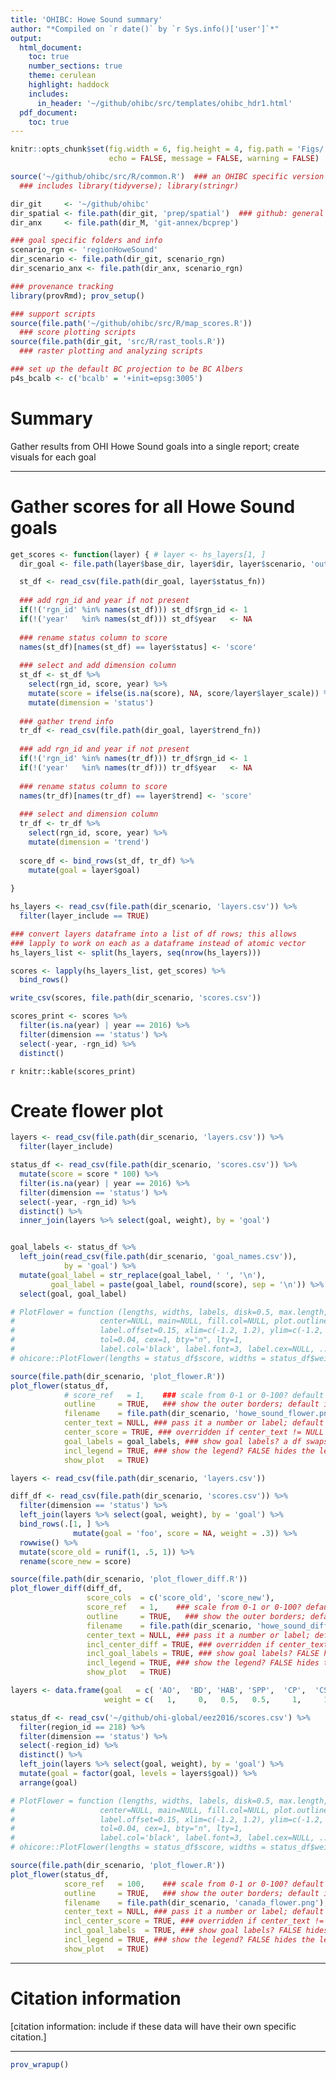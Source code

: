 ```yaml
---
title: 'OHIBC: Howe Sound summary'
author: "*Compiled on `r date()` by `r Sys.info()['user']`*"
output: 
  html_document:
    toc: true
    number_sections: true
    theme: cerulean
    highlight: haddock
    includes: 
      in_header: '~/github/ohibc/src/templates/ohibc_hdr1.html'
  pdf_document:
    toc: true
---
```


``` r
knitr::opts_chunk$set(fig.width = 6, fig.height = 4, fig.path = 'Figs/',
                      echo = FALSE, message = FALSE, warning = FALSE)

source('~/github/ohibc/src/R/common.R')  ### an OHIBC specific version of common.R;
  ### includes library(tidyverse); library(stringr)

dir_git     <- '~/github/ohibc'
dir_spatial <- file.path(dir_git, 'prep/spatial')  ### github: general buffer region shapefiles
dir_anx     <- file.path(dir_M, 'git-annex/bcprep')

### goal specific folders and info
scenario_rgn <- 'regionHoweSound'
dir_scenario <- file.path(dir_git, scenario_rgn)
dir_scenario_anx <- file.path(dir_anx, scenario_rgn)

### provenance tracking
library(provRmd); prov_setup()

### support scripts
source(file.path('~/github/ohibc/src/R/map_scores.R'))
  ### score plotting scripts
source(file.path(dir_git, 'src/R/rast_tools.R')) 
  ### raster plotting and analyzing scripts

### set up the default BC projection to be BC Albers
p4s_bcalb <- c('bcalb' = '+init=epsg:3005')

```

# Summary

Gather results from OHI Howe Sound goals into a single report; create visuals for each goal

***

# Gather scores for all Howe Sound goals

``` r


get_scores <- function(layer) { # layer <- hs_layers[1, ]
  dir_goal <- file.path(layer$base_dir, layer$dir, layer$scenario, 'output')

  st_df <- read_csv(file.path(dir_goal, layer$status_fn))
  
  ### add rgn_id and year if not present
  if(!('rgn_id' %in% names(st_df))) st_df$rgn_id <- 1
  if(!('year'   %in% names(st_df))) st_df$year   <- NA
  
  ### rename status column to score
  names(st_df)[names(st_df) == layer$status] <- 'score'
  
  ### select and add dimension column
  st_df <- st_df %>%
    select(rgn_id, score, year) %>%
    mutate(score = ifelse(is.na(score), NA, score/layer$layer_scale)) %>% ### to account for 0-1 vs 0-100
    mutate(dimension = 'status')
  
  ### gather trend info
  tr_df <- read_csv(file.path(dir_goal, layer$trend_fn))
  
  ### add rgn_id and year if not present
  if(!('rgn_id' %in% names(tr_df))) tr_df$rgn_id <- 1
  if(!('year'   %in% names(tr_df))) tr_df$year   <- NA
  
  ### rename status column to score
  names(tr_df)[names(tr_df) == layer$trend] <- 'score'
  
  ### select and dimension column
  tr_df <- tr_df %>%
    select(rgn_id, score, year) %>%
    mutate(dimension = 'trend')
  
  score_df <- bind_rows(st_df, tr_df) %>%
    mutate(goal = layer$goal)
  
}

hs_layers <- read_csv(file.path(dir_scenario, 'layers.csv')) %>%
  filter(layer_include == TRUE)

### convert layers dataframe into a list of df rows; this allows
### lapply to work on each as a dataframe instead of atomic vector
hs_layers_list <- split(hs_layers, seq(nrow(hs_layers)))

scores <- lapply(hs_layers_list, get_scores) %>%
  bind_rows()

write_csv(scores, file.path(dir_scenario, 'scores.csv'))

scores_print <- scores %>%
  filter(is.na(year) | year == 2016) %>%
  filter(dimension == 'status') %>%
  select(-year, -rgn_id) %>%
  distinct()

```

`r knitr::kable(scores_print)`

# Create flower plot

``` r

layers <- read_csv(file.path(dir_scenario, 'layers.csv')) %>%
  filter(layer_include)

status_df <- read_csv(file.path(dir_scenario, 'scores.csv')) %>%
  mutate(score = score * 100) %>%
  filter(is.na(year) | year == 2016) %>%
  filter(dimension == 'status') %>%
  select(-year, -rgn_id) %>%
  distinct() %>%
  inner_join(layers %>% select(goal, weight), by = 'goal')


goal_labels <- status_df %>%
  left_join(read_csv(file.path(dir_scenario, 'goal_names.csv')),
            by = 'goal') %>%
  mutate(goal_label = str_replace(goal_label, ' ', '\n'),
         goal_label = paste(goal_label, round(score), sep = '\n')) %>%
  select(goal, goal_label)

# PlotFlower = function (lengths, widths, labels, disk=0.5, max.length,
#                   center=NULL, main=NULL, fill.col=NULL, plot.outline=TRUE,
#                   label.offset=0.15, xlim=c(-1.2, 1.2), ylim=c(-1.2, 1.2), uin=NULL,
#                   tol=0.04, cex=1, bty="n", lty=1, 
#                   label.col='black', label.font=3, label.cex=NULL, ...)
# ohicore::PlotFlower(lengths = status_df$score, widths = status_df$weight, labels = status_df$goal, max.length = 1, plot.outline=TRUE)

source(file.path(dir_scenario, 'plot_flower.R'))
plot_flower(status_df,
            # score_ref   = 1,    ### scale from 0-1 or 0-100? default is 0-100
            outline     = TRUE,   ### show the outer borders; default is yes indeedy
            filename    = file.path(dir_scenario, 'howe_sound_flower.png'),
            center_text = NULL, ### pass it a number or label; default is blank
            center_score = TRUE, ### overridden if center_text != NULL
            goal_labels = goal_labels, ### show goal labels? a df swaps in new labels
            incl_legend = TRUE, ### show the legend? FALSE hides the legend
            show_plot   = TRUE)


```


``` r

layers <- read_csv(file.path(dir_scenario, 'layers.csv'))

diff_df <- read_csv(file.path(dir_scenario, 'scores.csv')) %>%
  filter(dimension == 'status') %>%
  left_join(layers %>% select(goal, weight), by = 'goal') %>%
  bind_rows(.[1, ] %>%
              mutate(goal = 'foo', score = NA, weight = .3)) %>%
  rowwise() %>%
  mutate(score_old = runif(1, .5, 1)) %>%
  rename(score_new = score)

source(file.path(dir_scenario, 'plot_flower_diff.R'))
plot_flower_diff(diff_df,
                 score_cols  = c('score_old', 'score_new'),
                 score_ref   = 1,    ### scale from 0-1 or 0-100? default is 0-100
                 outline     = TRUE,   ### show the outer borders; default is yes indeedy
                 filename    = file.path(dir_scenario, 'howe_sound_diff_flower.png'),
                 center_text = NULL, ### pass it a number or label; default is blank
                 incl_center_diff = TRUE, ### overridden if center_text != NULL
                 incl_goal_labels = TRUE, ### show goal labels? FALSE hides the goal labels
                 incl_legend = TRUE, ### show the legend? FALSE hides the legend
                 show_plot   = TRUE)

```

``` r

layers <- data.frame(goal   = c( 'AO',  'BD', 'HAB', 'SPP',  'CP',  'CS',  'CW',  'FP', 'FIS',  'MAR',  'LE', 'LIV', 'ECO',  'NP',  'SP', 'ICO',  'LSP',  'TR'),
                     weight = c(   1,     0,   0.5,   0.5,     1,     1,     1,     0,   0.5,    0.5,     0,   0.5,   0.5,     1,     0,   0.5,    0.5,     1))

status_df <- read_csv('~/github/ohi-global/eez2016/scores.csv') %>%
  filter(region_id == 218) %>%
  filter(dimension == 'status') %>%
  select(-region_id) %>%
  distinct() %>%
  left_join(layers %>% select(goal, weight), by = 'goal') %>%
  mutate(goal = factor(goal, levels = layers$goal)) %>%
  arrange(goal)

# PlotFlower = function (lengths, widths, labels, disk=0.5, max.length,
#                   center=NULL, main=NULL, fill.col=NULL, plot.outline=TRUE,
#                   label.offset=0.15, xlim=c(-1.2, 1.2), ylim=c(-1.2, 1.2), uin=NULL,
#                   tol=0.04, cex=1, bty="n", lty=1, 
#                   label.col='black', label.font=3, label.cex=NULL, ...)
# ohicore::PlotFlower(lengths = status_df$score, widths = status_df$weight, labels = status_df$goal, max.length = 1, plot.outline=TRUE)

source(file.path(dir_scenario, 'plot_flower.R'))
plot_flower(status_df,
            score_ref   = 100,    ### scale from 0-1 or 0-100? default is 0-100
            outline     = TRUE,   ### show the outer borders; default is yes indeedy
            filename    = file.path(dir_scenario, 'canada_flower.png'),
            center_text = NULL, ### pass it a number or label; default is blank
            incl_center_score = TRUE, ### overridden if center_text != NULL
            incl_goal_labels  = TRUE, ### show goal labels? FALSE hides the goal labels
            incl_legend = TRUE, ### show the legend? FALSE hides the legend
            show_plot   = TRUE)


```

***

# Citation information  
[citation information: include if these data will have their own specific citation.]

***

``` r
prov_wrapup()
```

